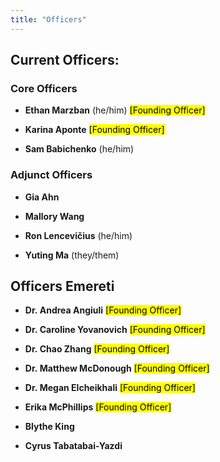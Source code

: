 ```yaml
---
title: "Officers"
---
```


## Current Officers:

### Core Officers


- **Ethan Marzban** (he/him) <mark>[Founding Officer]</mark>

- **Karina Aponte** <mark>[Founding Officer]</mark>

- **Sam Babichenko** (he/him)


### Adjunct Officers

- **Gia Ahn**

- **Mallory Wang**

- **Ron Lencevičius** (he/him)

- **Yuting Ma** (they/them)


## Officers Emereti

- **Dr. Andrea Angiuli** <mark>[Founding Officer]</mark>

- **Dr. Caroline Yovanovich** <mark>[Founding Officer]</mark>

- **Dr. Chao Zhang** <mark>[Founding Officer]</mark>

- **Dr. Matthew McDonough** <mark>[Founding Officer]</mark>

- **Dr. Megan Elcheikhali** <mark>[Founding Officer]</mark>

- **Erika McPhillips** <mark>[Founding Officer]</mark>

- **Blythe King**

- **Cyrus Tabatabai-Yazdi**
